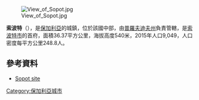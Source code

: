 [[Image:View_of_Sopot.jpg|right]]

{{Coord|42|39|N|24|45|E|display=title}}

'''索波特'''（{{lang-bg|Сопот}}），是[[保加利亞|保加利亞]]的城鎮，位於該國中部，由[[普羅夫迪夫州|普羅夫迪夫州]]負責管轄，是[[索波特市|索波特市]]的首府，面積36.37平方公里，海拔高度540米，2015年人口9,049，人口密度每平方公里248.8人。

==參考資料==
* [https://web.archive.org/web/20061210100724/http://sopot-bg.com/ Sopot site]

{{Authority control}}
{{Bulgaria-geo-stub}}
[[Category:保加利亞城市|Category:保加利亞城市]]